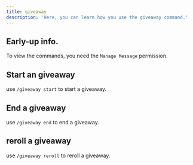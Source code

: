 ```yaml
---
title: giveaway
description: 'Here, you can learn how you use the giveaway command.'
---
```


## Early-up info.

To view the commands, you need the `Manage Message` permission.

## Start an giveaway

use `/giveaway start` to start a giveaway.

## End a giveaway

use `/giveaway end` to end a giveaway.

## reroll a giveaway

use `/giveaway reroll` to reroll a giveaway.